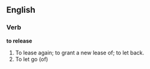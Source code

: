 ==English==

===Verb===

'''to release'''

#To lease again; to grant a new lease of; to let back.
#To let go (of)